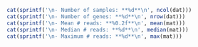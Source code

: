```r
cat(sprintf('\n- Number of samples: **%d**\n', ncol(dat)))
cat(sprintf('\n- Number of genes: **%d**\n', nrow(dat)))
cat(sprintf('\n- Mean # reads: **%0.2f**\n', mean(mat)))
cat(sprintf('\n- Median # reads: **%d**\n', median(mat)))
cat(sprintf('\n- Maximum # reads: **%d**\n', max(mat)))
```
